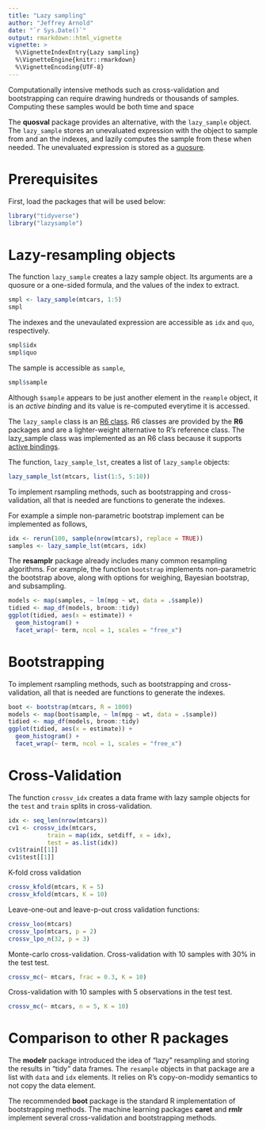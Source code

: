 ```yaml
---
title: "Lazy sampling"
author: "Jeffrey Arnold"
date: "`r Sys.Date()`"
output: rmarkdown::html_vignette
vignette: >
  %\VignetteIndexEntry{Lazy sampling}
  %\VignetteEngine{knitr::rmarkdown}
  %\VignetteEncoding{UTF-8}
---
```


Computationally intensive methods such as cross-validation and bootstrapping can require drawing hundreds or thousands of samples.
Computing these samples would be both time and space 

The **quosval** package provides an alternative, with the `lazy_sample` object.
The `lazy_sample` stores an unevaluated expression with the object to sample from and an the indexes, and lazily computes the sample from these when needed.
The unevaluated expression is stored as a [quosure](http://rlang.tidyverse.org/reference/quosure.html).

# Prerequisites

First, load the packages that will be used below:
```r
library("tidyverse")
library("lazysample")
```

# Lazy-resampling objects

The function `lazy_sample` creates a lazy sample object.
Its arguments are a quosure or a one-sided formula, and the values of the index to extract.
```r
smpl <- lazy_sample(mtcars, 1:5)
smpl
```
The indexes and the unevaulated expression are accessible as `idx` and `quo`, respectively.
```r
smpl$idx
smpl$quo
```

The sample is accessible as `sample`,
```r
smpl$sample
```
Although `$sample` appears to be just another element in the `reample` object, it is an *active binding* and its value is re-computed everytime it is accessed.

The `lazy_sample` class is an [R6 class](https://cran.r-project.org/web/packages/R6/vignettes/Introduction.html).
R6 classes are provided by the **R6** packages and are a lighter-weight alternative to R's reference class.
The lazy_sample class was implemented as an R6 class because it supports [active bindings](http://adv-r.had.co.nz/Environments.html#binding).

The function, `lazy_sample_lst`, creates a list of `lazy_sample` objects:
```r
lazy_sample_lst(mtcars, list(1:5, 5:10))
```

To implement rsampling methods, such as bootstrapping and cross-validation, all that is needed are functions to generate the indexes.

For example a simple non-parametric bootstrap implement can be implemented as follows,
```r
idx <- rerun(100, sample(nrow(mtcars), replace = TRUE))
samples <- lazy_sample_lst(mtcars, idx)
```
The **resamplr** package already includes many common resampling algorithms.
For example, the function `bootstrap` implements 
non-parametric the bootstrap above, along with options for weighing, Bayesian bootstrap, and subsampling.

```r
models <- map(samples, ~ lm(mpg ~ wt, data = .$sample))
tidied <- map_df(models, broom::tidy)
ggplot(tidied, aes(x = estimate)) +
  geom_histogram() +
  facet_wrap(~ term, ncol = 1, scales = "free_x")
```



# Bootstrapping

To implement rsampling methods, such as bootstrapping and cross-validation, all that is needed are functions to generate the indexes.
```r
boot <- bootstrap(mtcars, R = 1000)
models <- map(boot$sample, ~ lm(mpg ~ wt, data = .$sample))
tidied <- map_df(models, broom::tidy)
ggplot(tidied, aes(x = estimate)) +
  geom_histogram() +
  facet_wrap(~ term, ncol = 1, scales = "free_x")
```


# Cross-Validation

The function `crossv_idx` creates a data frame with lazy sample objects for the `test` and `train` splits in cross-validation.
```r
idx <- seq_len(nrow(mtcars))
cv1 <- crossv_idx(mtcars,
           train = map(idx, setdiff, x = idx),
           test = as.list(idx))
cv1$train[[1]]
cv1$test[[1]]                                 
```

K-fold cross validation
```r
crossv_kfold(mtcars, K = 5)
crossv_kfold(mtcars, K = 10)
```

Leave-one-out and leave-p-out cross validation functions:
```r
crossv_loo(mtcars)
crossv_lpo(mtcars, p = 2)
crossv_lpo_n(32, p = 3)
```

Monte-carlo cross-validation. 
Cross-validation with 10 samples with 30% in the test test.
```r
crossv_mc(~ mtcars, frac = 0.3, K = 10)
```
Cross-validation with 10 samples with 5 observations in the test test.
```r
crossv_mc(~ mtcars, n = 5, K = 10)
```


# Comparison to other R packages

The **modelr** package introduced the idea of "lazy" resampling
and storing the results in "tidy" data frames.
The `resample` objects in that package are a list with `data` and `idx` elements. 
It relies on R's copy-on-modidy semantics to not copy the data element.

The recommended **boot** package is the standard R implementation of bootstrapping methods. The machine learning packages **caret** and
**rmlr** implement several cross-validation and bootstrapping methods.

```r

```

